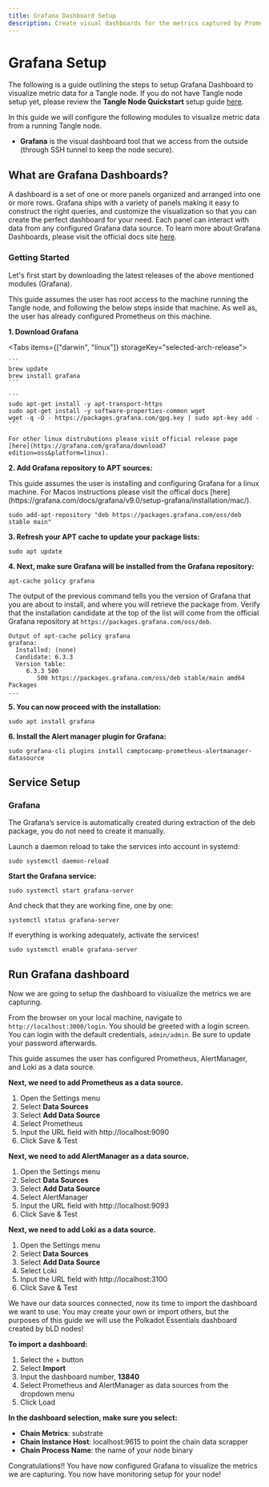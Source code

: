 ```yaml
---
title: Grafana Dashboard Setup
description: Create visual dashboards for the metrics captured by Prometheus.
---
```



# Grafana Setup

The following is a guide outlining the steps to setup Grafana Dashboard to visualize metric data for a Tangle node. If you do not have Tangle node setup yet, please
review the **Tangle Node Quickstart** setup guide [here](docs/tangle-network/node-operators/quickstart#deploy-quickly).

In this guide we will configure the following modules to visualize metric data from a running Tangle node.

- **Grafana** is the visual dashboard tool that we access from the outside (through SSH tunnel to keep the node secure).

## What are Grafana Dashboards?

A dashboard is a set of one or more panels organized and arranged into one or more rows. Grafana ships with a variety of panels making it easy to
construct the right queries, and customize the visualization so that you can create the perfect dashboard for your need. Each panel can interact
with data from any configured Grafana data source. To learn more about Grafana Dashboards, please
visit the official docs site [here](https://grafana.com/docs/grafana/latest/dashboards/).

### Getting Started

Let's first start by downloading the latest releases of the above mentioned modules (Grafana).

<Callout type="info">
  This guide assumes the user has root access to the machine running the Tangle node, and following the below steps inside that machine. As well as,
  the user has already configured Prometheus on this machine.
</Callout>

**1. Download Grafana**

<Tabs items={["darwin", "linux"]} storageKey="selected-arch-release">
  <Tab>

    ```
    brew update
    brew install grafana
    ```

  </Tab>
  <Tab>

    ```
    sudo apt-get install -y apt-transport-https
    sudo apt-get install -y software-properties-common wget
    wget -q -O - https://packages.grafana.com/gpg.key | sudo apt-key add -
    ```

    For other linux distrubutions please visit official release page [here](https://grafana.com/grafana/download?edition=oss&platform=linux).

  </Tab>
</Tabs>

**2. Add Grafana repository to APT sources:**

<Callout type="info">
  This guide assumes the user is installing and configuring Grafana for a linux machine. For Macos instructions 
  please visit the offical docs [here](https://grafana.com/docs/grafana/v9.0/setup-grafana/installation/mac/).
</Callout>

```
sudo add-apt-repository "deb https://packages.grafana.com/oss/deb stable main"
```

**3. Refresh your APT cache to update your package lists:**

```
sudo apt update
```

**4. Next, make sure Grafana will be installed from the Grafana repository:**

```
apt-cache policy grafana
```

The output of the previous command tells you the version of Grafana that you are about to install, and where you will retrieve the package from. Verify that the installation candidate at the top of the list will come from the official Grafana repository at `https://packages.grafana.com/oss/deb`.

```
Output of apt-cache policy grafana
grafana:
  Installed: (none)
  Candidate: 6.3.3
  Version table:
     6.3.3 500
        500 https://packages.grafana.com/oss/deb stable/main amd64 Packages
...
```

**5. You can now proceed with the installation:**

```
sudo apt install grafana
```

**6. Install the Alert manager plugin for Grafana:**

```
sudo grafana-cli plugins install camptocamp-prometheus-alertmanager-datasource
```

## Service Setup

### Grafana

The Grafana’s service is automatically created during extraction of the deb package, you do not need to create it manually.

Launch a daemon reload to take the services into account in systemd:

```
sudo systemctl daemon-reload
```

**Start the Grafana service:**

```
sudo systemctl start grafana-server
```

And check that they are working fine, one by one:

```
systemctl status grafana-server
```

If everything is working adequately, activate the services!

```
sudo systemctl enable grafana-server
```

## Run Grafana dashboard

Now we are going to setup the dashboard to visiualize the metrics we are capturing.

From the browser on your local machine, navigate to `http://localhost:3000/login`. You should be greeted with
a login screen. You can login with the default credentials, `admin/admin`. Be sure to update your password afterwards.

<Callout type="info">
  This guide assumes the user has configured Prometheus, AlertManager, and Loki as a data source.
</Callout>

**Next, we need to add Prometheus as a data source.**

1. Open the Settings menu
2. Select **Data Sources**
3. Select **Add Data Source**
4. Select Prometheus
5. Input the URL field with http://localhost:9090
6. Click Save & Test

**Next, we need to add AlertManager as a data source.**

1. Open the Settings menu
2. Select **Data Sources**
3. Select **Add Data Source**
4. Select AlertManager
5. Input the URL field with http://localhost:9093
6. Click Save & Test

**Next, we need to add Loki as a data source.**

1. Open the Settings menu
2. Select **Data Sources**
3. Select **Add Data Source**
4. Select Loki
5. Input the URL field with http://localhost:3100
6. Click Save & Test

We have our data sources connected, now its time to import the dashboard we want to use. You may
create your own or import others, but the purposes of this guide we will use the Polkadot Essentials dashboard created
by bLD nodes!

**To import a dashboard:**

1. Select the + button
2. Select **Import**
3. Input the dashboard number, **13840**
4. Select Prometheus and AlertManager as data sources from the dropdown menu
5. Click Load

**In the dashboard selection, make sure you select:**

- **Chain Metrics**: substrate
- **Chain Instance Host**: localhost:9615 to point the chain data scrapper
- **Chain Process Name**: the name of your node binary

Congratulations!! You have now configured Grafana to visualize the metrics we are capturing. You now
have monitoring setup for your node!
